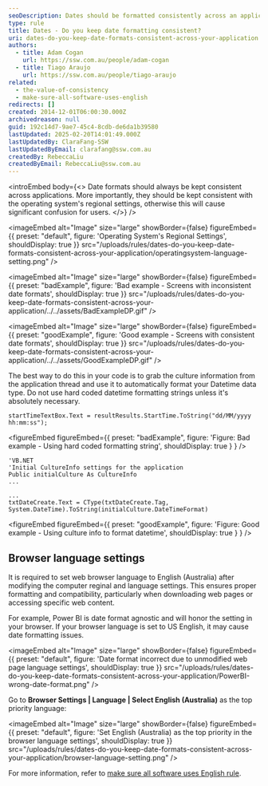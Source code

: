 ```yaml
---
seoDescription: Dates should be formatted consistently across an application to avoid confusion for users, aligning with the operating system's regional settings.
type: rule
title: Dates - Do you keep date formatting consistent?
uri: dates-do-you-keep-date-formats-consistent-across-your-application
authors:
  - title: Adam Cogan
    url: https://ssw.com.au/people/adam-cogan
  - title: Tiago Araujo
    url: https://ssw.com.au/people/tiago-araujo
related:
  - the-value-of-consistency
  - make-sure-all-software-uses-english
redirects: []
created: 2014-12-01T06:00:30.000Z
archivedreason: null
guid: 192c14d7-9ae7-45c4-8cdb-de6da1b39580
lastUpdated: 2025-02-20T14:01:49.000Z
lastUpdatedBy: ClaraFang-SSW
lastUpdatedByEmail: clarafang@ssw.com.au
createdBy: RebeccaLiu
createdByEmail: RebeccaLiu@ssw.com.au
---
```


<introEmbed
  body={<>
Date formats should always be kept consistent across applications. More importantly, they should be kept consistent with the operating system's regional settings, otherwise this will cause significant confusion for users.
  </>}
/>

<imageEmbed
  alt="Image"
  size="large"
  showBorder={false}
  figureEmbed={{
    preset: "default",
    figure: 'Operating System\'s Regional Settings',
    shouldDisplay: true
  }}
  src="/uploads/rules/dates-do-you-keep-date-formats-consistent-across-your-application/operatingsystem-language-setting.png"
/>

<imageEmbed
  alt="Image"
  size="large"
  showBorder={false}
  figureEmbed={{
    preset: "badExample",
    figure: 'Bad example - Screens with inconsistent date formats',
    shouldDisplay: true
  }}
  src="/uploads/rules/dates-do-you-keep-date-formats-consistent-across-your-application/../../assets/BadExampleDP.gif"
/>

<imageEmbed
  alt="Image"
  size="large"
  showBorder={false}
  figureEmbed={{
    preset: "goodExample",
    figure: 'Good example - Screens with consistent date formats',
    shouldDisplay: true
  }}
  src="/uploads/rules/dates-do-you-keep-date-formats-consistent-across-your-application/../../assets/GoodExampleDP.gif"
/>

The best way to do this in your code is to grab the culture information from the application thread and use it to automatically format your Datetime data type. Do not use hard coded datetime formatting strings unless it's absolutely necessary.

```dotnet
startTimeTextBox.Text = resultResults.StartTime.ToString("dd/MM/yyyy hh:mm:ss");
```

<figureEmbed figureEmbed={{
  preset: "badExample",
  figure: 'Figure: Bad example - Using hard coded formatting string',
  shouldDisplay: true
} } />


```dotnet
'VB.NET
'Initial CultureInfo settings for the application
Public initialCulture As CultureInfo
...

...
txtDateCreate.Text = CType(txtDateCreate.Tag, System.DateTime).ToString(initialCulture.DateTimeFormat)
```

<figureEmbed figureEmbed={{
  preset: "goodExample",
  figure: 'Figure: Good example - Using culture info to format datetime',
  shouldDisplay: true
} } />


## Browser language settings

It is required to set web browser language to English (Australia) after modifying the computer reginal and language settings. This ensures proper formatting and compatibility, particularly when downloading web pages or accessing specific web content.

For example, Power BI is date format agnostic and will honor the setting in your browser. If your browser language is set to US English, it may cause date formatting issues.


<imageEmbed
  alt="Image"
  size="large"
  showBorder={false}
  figureEmbed={{
    preset: "default",
    figure: 'Date format incorrect due to unmodified web page language settings',
    shouldDisplay: true
  }}
  src="/uploads/rules/dates-do-you-keep-date-formats-consistent-across-your-application/PowerBI-wrong-date-format.png"
/>

Go to **Browser Settings | Language | Select English (Australia)** as the top priority language:


<imageEmbed
  alt="Image"
  size="large"
  showBorder={false}
  figureEmbed={{
    preset: "default",
    figure: 'Set English (Australia) as the top priority in the browser language settings',
    shouldDisplay: true
  }}
  src="/uploads/rules/dates-do-you-keep-date-formats-consistent-across-your-application/browser-language-setting.png"
/>

For more information, refer to [make sure all software uses English rule](/make-sure-all-software-uses-english).
